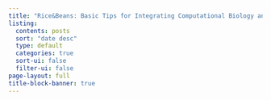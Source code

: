 ```yaml
---
title: "Rice&Beans: Basic Tips for Integrating Computational Biology and Bioinformatics Tools"
listing:
  contents: posts
  sort: "date desc"
  type: default
  categories: true
  sort-ui: false
  filter-ui: false
page-layout: full
title-block-banner: true
---
```



